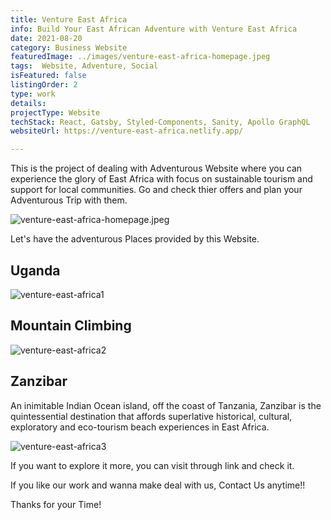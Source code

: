 ```yaml
---
title: Venture East Africa
info: Build Your East African Adventure with Venture East Africa
date: 2021-08-20
category: Business Website
featuredImage: ../images/venture-east-africa-homepage.jpeg
tags:  Website, Adventure, Social
isFeatured: false
listingOrder: 2
type: work
details:  
projectType: Website
techStack: React, Gatsby, Styled-Components, Sanity, Apollo GraphQL
websiteUrl: https://venture-east-africa.netlify.app/

---
```


This is the project of dealing with Adventurous Website where you can experience the glory of East Africa with focus on sustainable tourism and support for local communities.
Go and check thier offers and plan your Adventurous Trip with them.

![venture-east-africa-homepage.jpeg](../images/venture-east-africa-homepage.jpeg)

Let's have the adventurous Places provided by this Website.
## Uganda 

![venture-east-africa1](../images/venture-east-africa1.jpeg)

## Mountain Climbing 

![venture-east-africa2](../images/venture-east-africa2.jpeg)

## Zanzibar
An inimitable Indian Ocean island, off the coast of Tanzania, Zanzibar is the quintessential destination that affords superlative historical, cultural, exploratory and eco-tourism beach experiences in East Africa.

![venture-east-africa3](../images/venture-east-africa3.jpeg)

If you want to explore it more, you can visit through link and check it.

If you like our work and wanna make deal with us, Contact Us anytime!!

Thanks for your Time!
 
